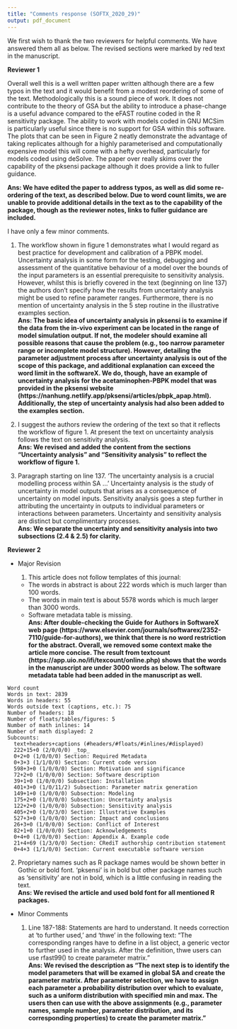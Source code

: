 ```yaml
---
title: "Comments response (SOFTX_2020_29)"
output: pdf_document
---
```


We first wish to thank the two reviewers for helpful comments. We have answered them all as below. The revised sections were marked by red text in the manuscript.


**Reviewer 1**
  
Overall well this is a well written paper written although there are a few typos in the text and it would benefit from a modest reordering of some of the text. Methodologically this is a sound piece of work. It does not contribute to the theory of GSA but the ability to introduce a phase-change is a useful advance compared to the eFAST routine coded in the R sensitivity package. The ability to work with models coded in GNU MCSim is particularly useful since there is no support for GSA within this software. The plots that can be seen in Figure 2 neatly demonstrate the advantage of taking replicates although for a highly parameterised and computationally expensive model this will come with a hefty overhead, particularly for models coded using deSolve. The paper over really skims over the capability of the pksensi package although it does provide a link to fuller guidance.

**Ans: We have edited the paper to address typos, as well as did some re-ordering of the text, as described below.  Due to word count limits, we are unable to provide additional details in the text as to the capability of the package, though as the reviewer notes, links to fuller guidance are included.**

I have only a few minor comments.

  1. The workflow shown in figure 1 demonstrates what I would regard as best practice for development and calibration of a PBPK model. Uncertainty analysis in some form for the testing, debugging and assessment of the quantitative behaviour of a model over the bounds of the input parameters is an essential prerequisite to sensitivity analysis. However, whilst this is briefly covered in the text (beginning on line 137) the authors don’t specify how the results from uncertainty analysis might be used to refine parameter ranges. Furthermore, there is no mention of uncertainty analysis in the 5 step routine in the illustrative examples section.  
  **Ans: The basic idea of uncertainty analysis in pksensi is to examine if the data from the in-vivo experiment can be located in the range of model simulation output. If not, the modeler should examine all possible reasons that cause the problem (e.g., too narrow parameter range or incomplete model structure). However, detailing the parameter adjustment process after uncertainty analysis is out of the scope of this package, and additional explanation can exceed the word limit in the softwareX. We do, though, have an example of uncertainty analysis for the acetaminophen-PBPK model that was provided in the pksensi website (https://nanhung.netlify.app/pksensi/articles/pbpk_apap.html). Additionally, the step of uncertainty analysis had also been added to the examples section.**
  
  2. I suggest the authors review the ordering of the text so that it reflects the workflow of figure 1. At present the text on uncertainty analysis follows the text on sensitivity analysis.  
  **Ans: We revised and added the content from the sections "Uncertainty analysis" and "Sensitivity analysis" to reflect the workflow of figure 1.** 

  3. Paragraph starting on line 137. 'The uncertainty analysis is a crucial modelling process within SA ...' Uncertainty analysis is the study of uncertainty in model outputs that arises as a consequence of uncertainty on model inputs. Sensitivity analysis goes a step further in attributing the uncertainty in outputs to individual parameters or interactions between parameters. Uncertainty and sensitivity analysis are distinct but complimentary processes.  
  **Ans: We separate the uncertainty and sensitivity analysis into two subsections (2.4 & 2.5) for clarity.**

**Reviewer 2**
  
- Major Revision

  1. This article does not follow templates of this journal:
    - The words in abstract is about 222 words which is much larger than 100 words.
    - The words in main text is about 5578 words which is much larger than 3000 words.
    - Software metadata table is missing.  
  **Ans: After double-checking the Guide for Authors in SoftwareX web page (https://www.elsevier.com/journals/softwarex/2352-7110/guide-for-authors), we think that there is no word restriction for the abstract. Overall, we removed some context make the article more concise. The result from textcount (https://app.uio.no/ifi/texcount/online.php) shows that the words in the manuscript are under 3000 words as below. The software metadata table had been added in the manuscript as well.**

```
Word count
Words in text: 2839
Words in headers: 55
Words outside text (captions, etc.): 75
Number of headers: 18
Number of floats/tables/figures: 5
Number of math inlines: 14
Number of math displayed: 2
Subcounts:
  text+headers+captions (#headers/#floats/#inlines/#displayed)
  222+15+0 (2/0/0/0) _top_
  0+2+0 (1/0/0/0) Section: Required Metadata
  0+3+3 (1/1/0/0) Section: Current code version
  598+3+0 (1/0/0/0) Section: Motivation and significance
  72+2+0 (1/0/0/0) Section: Software description
  39+1+0 (1/0/0/0) Subsection: Installation
  401+3+0 (1/0/11/2) Subsection: Parameter matrix generation
  149+1+0 (1/0/0/0) Subsection: Modeling
  175+2+0 (1/0/0/0) Subsection: Uncertainty analysis
  122+2+0 (1/0/0/0) Subsection: Sensitivity analysis
  405+2+0 (1/0/3/0) Section: Illustrative Examples
  527+3+0 (1/0/0/0) Section: Impact and conclusions
  26+3+0 (1/0/0/0) Section: Conflict of Interest
  82+1+0 (1/0/0/0) Section: Acknowledgements
  0+4+0 (1/0/0/0) Section: Appendix A. Example code
  21+4+69 (1/3/0/0) Section: CRediT authorship contribution statement
  0+4+3 (1/1/0/0) Section: Current executable software version
```
  
  2. Proprietary names such as R package names would be shown better in Gothic or bold font. 'pksensi' is in bold but other package names such as 'sensitivity' are not in bold, which is a little confusing in reading the text.  
  **Ans: We revised the article and used bold font for all mentioned R packages.**
  
- Minor Comments

  1. Line 187-188: Statements are hard to understand. It needs correction at 'to further used,' and 'thwe' in the following text: "The corresponding ranges have to define in a list object, a generic vector to further used in the analysis. After the definition, thwe users can use rfast99() to create parameter matrix."  
  **Ans: We revised the description as "The next step is to identify the model parameters that will be examed in global SA and create the parameter matrix. After parameter selection, we have to assign each parameter a probability distribution over which to evaluate, such as a uniform distribution with specified min and max. The users then can use \textit{\textbf{rfast99()}} with the above assignments (e.g., parameter names, sample number, parameter distribution, and its corresponding properties) to create the parameter matrix."**
